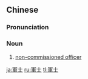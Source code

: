 {{also|军士}}
==Chinese==
{{zh-forms|s=军士}}

===Pronunciation===
{{zh-pron
|m=jūnshì
|c=gwan1 si6
|cat=n
}}

===Noun===
{{zh-noun}}

# [[non-commissioned officer]]

[[ja:軍士]]
[[ru:軍士]]
[[tl:軍士]]